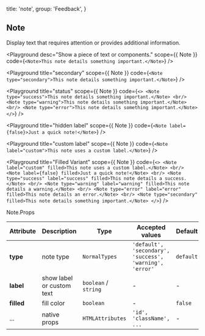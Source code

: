 
  title: 'note',
  group: 'Feedback',
}

## Note

Display text that requires attention or provides additional information.

<Playground
  desc="Show a piece of text or components."
  scope={{ Note }}
  code={`
<Note>This note details something important.</Note>
`}
/>

<Playground
  title="secondary"
  scope={{ Note }}
  code={`
<Note type="secondary">This note details something important.</Note>
`}
/>

<Playground
  title="status"
  scope={{ Note }}
  code={`
<>
  <Note type="success">This note details something important.</Note>
  <br/>
  <Note type="warning">This note details something important.</Note>
  <br/>
  <Note type="error">This note details something important.</Note>
</>
`}
/>

<Playground
  title="hidden label"
  scope={{ Note }}
  code={`
<Note label={false}>Just a quick note!</Note>
`}
/>

<Playground
  title="custom label"
  scope={{ Note }}
  code={`
<Note label="custom">This note uses a custom label.</Note>
`}
/>

<Playground
  title="Filled Variant"
  scope={{ Note }}
  code={`
<>
  <Note label="custom" filled>This note uses a custom label.</Note>
  <br/>
  <Note label={false} filled>Just a quick note!</Note>
  <br/>
  <Note type="success" label="success" filled>This note details a success.</Note>
  <br/>
  <Note type="warning" label="warning" filled>This note details a warning.</Note>
  <br/>
  <Note type="error" label="error" filled>This note details an error.</Note>
  <br/>
  <Note type="secondary" filled>This note details something important.</Note>
</>
`}
/>

<Attributes edit="/pages/en-us/components/note.mdx">
<Attributes.Title>Note.Props</Attributes.Title>

| Attribute  | Description               | Type                 | Accepted values                                         | Default   |
| ---------- | ------------------------- | -------------------- | ------------------------------------------------------- | --------- |
| **type**   | note type                 | `NormalTypes`        | `'default', 'secondary', 'success', 'warning', 'error'` | `default` |
| **label**  | show label or custom text | `boolean` / `string` | -                                                       | -         |
| **filled** | fill color                | `boolean`            | -                                                       | `false`   |
| ...        | native props              | `HTMLAttributes`     | `'id', 'className', ...`                                | -         |

</Attributes>

